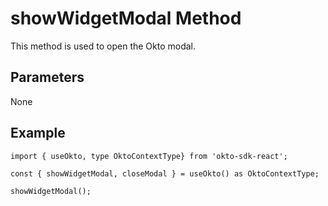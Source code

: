 
# showWidgetModal Method
This method is used to open the Okto modal.

## Parameters
None

## Example
```tsx copy
import { useOkto, type OktoContextType} from 'okto-sdk-react';

const { showWidgetModal, closeModal } = useOkto() as OktoContextType;

showWidgetModal();
```
